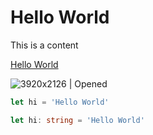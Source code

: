 # Hello World

This is a content

[Hello World](/)

![3920x2126 | Opened](/content/hello-world/opened.jpg)

```javascript
let hi = 'Hello World'
```

```typescript
let hi: string = 'Hello World'
```
